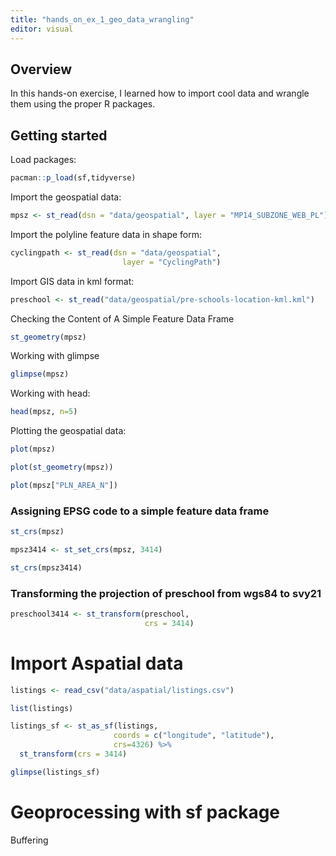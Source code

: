 ```yaml
---
title: "hands_on_ex_1_geo_data_wrangling"
editor: visual
---
```


## Overview

In this hands-on exercise, I learned how to import cool data and wrangle them using the proper R packages.

## Getting started

Load packages:

```r
pacman::p_load(sf,tidyverse)
```

Import the geospatial data:

```r
mpsz <- st_read(dsn = "data/geospatial", layer = "MP14_SUBZONE_WEB_PL")
```

Import the polyline feature data in shape form:

```r
cyclingpath <- st_read(dsn = "data/geospatial", 
                         layer = "CyclingPath")
```

Import GIS data in kml format:

```r
preschool <- st_read("data/geospatial/pre-schools-location-kml.kml")
```

Checking the Content of A Simple Feature Data Frame

```r
st_geometry(mpsz)
```

Working with glimpse

```r
glimpse(mpsz)
```

Working with head:

```r
head(mpsz, n=5)  
```

Plotting the geospatial data:

```r
plot(mpsz)
```

```r
plot(st_geometry(mpsz))
```

```r
plot(mpsz["PLN_AREA_N"])
```

### Assigning EPSG code to a simple feature data frame

```r
st_crs(mpsz)
```

```r
mpsz3414 <- st_set_crs(mpsz, 3414)
```

```r
st_crs(mpsz3414)
```

### Transforming the projection of preschool from wgs84 to svy21

```r
preschool3414 <- st_transform(preschool, 
                              crs = 3414)
```

# Import Aspatial data

```r
listings <- read_csv("data/aspatial/listings.csv")
```

```r
list(listings) 
```

```r
listings_sf <- st_as_sf(listings, 
                       coords = c("longitude", "latitude"),
                       crs=4326) %>%
  st_transform(crs = 3414)
```

```r
glimpse(listings_sf)
```

# Geoprocessing with sf package

Buffering
